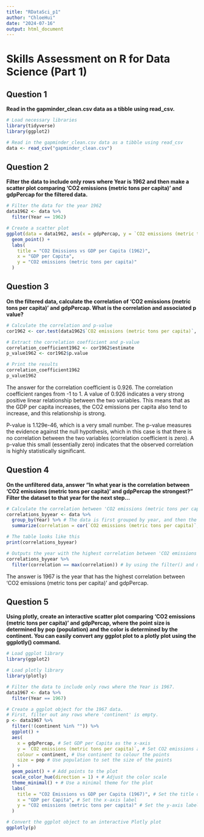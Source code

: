 ---
title: "RDataSci_p1"
author: "ChloeHui"
date: "2024-07-16"
output: html_document
---

# Skills Assessment on R for Data Science (Part 1)


## Question 1

**Read in the gapminder_clean.csv data as a tibble using read_csv.**

```{r read_data, message=FALSE, warning=FALSE, results='hide'}
# Load necessary libraries
library(tidyverse)
library(ggplot2)

# Read in the gapminder_clean.csv data as a tibble using read_csv
data <- read_csv("gapminder_clean.csv")
```

## Question 2

**Filter the data to include only rows where Year is 1962 and then make a scatter plot comparing 'CO2 emissions (metric tons per capita)' and gdpPercap for the filtered data.**

```{r filter_and_plot, echo=TRUE, warning=FALSE}
# Filter the data for the year 1962
data1962 <- data %>%
  filter(Year == 1962)

# Create a scatter plot
ggplot(data = data1962, aes(x = gdpPercap, y = `CO2 emissions (metric tons per capita)`)) +
  geom_point() +
  labs(
    title = "CO2 Emissions vs GDP per Capita (1962)",
    x = "GDP per Capita",
    y = "CO2 emissions (metric tons per capita)"
  )
```

## Question 3

**On the filtered data, calculate the correlation of 'CO2 emissions (metric tons per capita)' and gdpPercap. What is the correlation and associated p value?**

```{r corr_pvalue, echo=TRUE}
# Calculate the correlation and p-value
cor1962 <- cor.test(data1962$`CO2 emissions (metric tons per capita)`, data1962$gdpPercap, use = "complete.obs") # "complete.obs" is used to exclude rows where any of the variables involved have missing values.

# Extract the correlation coefficient and p-value
correlation_coefficient1962 <- cor1962$estimate
p_value1962 <- cor1962$p.value
```

```{r print_corr_pvalue, echo=TRUE}
# Print the results
correlation_coefficient1962
p_value1962
```

The answer for the correlation coefficient is 0.926. The correlation coefficient ranges from -1 to 1. A value of 0.926 indicates a very strong positive linear relationship between the two variables. This means that as the GDP per capita increases, the CO2 emissions per capita also tend to increase, and this relationship is strong.

P-value is 1.129e-46, which is a very small number. The p-value measures the evidence against the null hypothesis, which in this case is that there is no correlation between the two variables (correlation coefficient is zero). A p-value this small (essentially zero) indicates that the observed correlation is highly statistically significant.

## Question 4

**On the unfiltered data, answer "In what year is the correlation between 'CO2 emissions (metric tons per capita)' and gdpPercap the strongest?" Filter the dataset to that year for the next step...**

```{r compare_corr_byyear, echo=TRUE}
# Calculate the correlation between 'CO2 emissions (metric tons per capita)' and 'gdpPercap' for each year.
correlations_byyear <- data %>%
  group_by(Year) %>% # The data is first grouped by year, and then the correlation is calculated for each group (year).
  summarize(correlation = cor(`CO2 emissions (metric tons per capita)`, gdpPercap, use = "complete.obs")) # The summarize() function is used to create a summary dataframe with the correlation results for each year.

# The table looks like this
print(correlations_byyear)

# Outputs the year with the highest correlation between 'CO2 emissions (metric tons per capita)' and 'gdpPercap'
correlations_byyear %>%
  filter(correlation == max(correlation)) # by using the filter() and max() functions.
```

The answer is 1967 is the year that has the highest correlation between 'CO2 emissions (metric tons per capita)' and gdpPercap.

## Question 5

**Using plotly, create an interactive scatter plot comparing 'CO2 emissions (metric tons per capita)' and gdpPercap, where the point size is determined by pop (population) and the color is determined by the continent. You can easily convert any ggplot plot to a plotly plot using the ggplotly() command.**

```{r load_library, message=FALSE, warning=FALSE, results='hide'}
# Load ggplot library
library(ggplot2)

# Load plotly library
library(plotly)
```

```{r interative_plot, echo=TRUE, warning=FALSE}
# Filter the data to include only rows where the Year is 1967.
data1967 <- data %>%
  filter(Year == 1967)

# Create a ggplot object for the 1967 data.
# First, filter out any rows where 'continent' is empty.
p <- data1967 %>%
  filter(!(continent %in% "")) %>%
  ggplot() +
  aes(
    x = gdpPercap, # Set GDP per Capita as the x-axis
    y = `CO2 emissions (metric tons per capita)`, # Set CO2 emissions as the y-axis
    colour = continent, # Use continent to colour the points
    size = pop # Use population to set the size of the points
  ) +
  geom_point() + # Add points to the plot
  scale_color_hue(direction = 1) + # Adjust the color scale
  theme_minimal() + # Use a minimal theme for the plot
  labs(
    title = "CO2 Emissions vs GDP per Capita (1967)", # Set the title of the plot
    x = "GDP per Capita", # Set the x-axis label
    y = "CO2 emissions (metric tons per capita)" # Set the y-axis label
  )

# Convert the ggplot object to an interactive Plotly plot
ggplotly(p)

```

